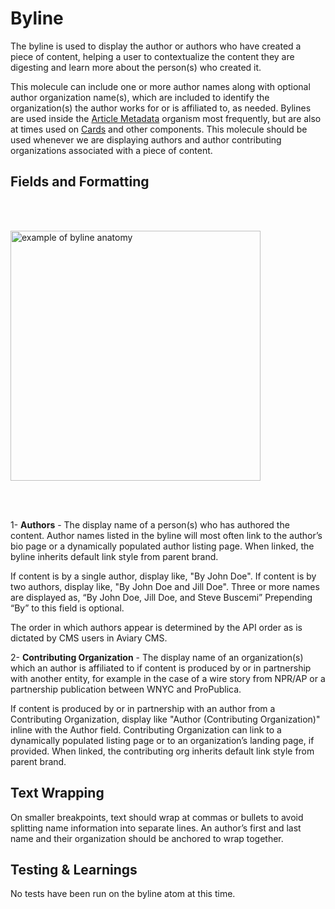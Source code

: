 
<Meta title="Components/Atoms/Byline"/>

# Byline

The byline is used to display the author or authors who have created a piece of content, helping a user to contextualize the content they are digesting and learn more about the person(s) who created it.

This molecule can include one or more author names along with optional author organization name(s), which are included to identify the organization(s) the author works for or is affiliated to, as needed. Bylines are used inside the [Article Metadata](https://nypr-design-system.nypr.digital/latest/index.html?path=/docs/components-molecules-article-metadata--page) organism most frequently, but are also at times used on [Cards](https://nypr-design-system.nypr.digital/latest/index.html?path=/docs/components-molecules-cards--page) and other components. This molecule should be used whenever we are displaying authors and author contributing organizations associated with a piece of content.



## Fields and Formatting

<br/><br/>


 <img alt="example of byline anatomy" src="/assets/images/Atom-Byline-Anatomy.png" width="400" />

<br/><br/>

1- **Authors** - The display name of a person(s) who has authored the content. Author names listed in the byline will most often link to the author’s bio page or a dynamically populated author listing page. When linked, the byline inherits default link style from parent brand.

If content is by a single author, display like, "By John Doe". If content is by two authors, display like, "By John Doe and Jill Doe". Three or more names are displayed as, “By John Doe, Jill Doe, and Steve Buscemi” Prepending “By” to this field is optional.

The order in which authors appear is determined by the API order as is dictated by CMS users in Aviary CMS.

2- **Contributing Organization** - The display name of an organization(s) which an author is affiliated to if content is produced by or in partnership with another entity, for example in the case of a wire story from NPR/AP or a partnership publication between WNYC and ProPublica.

If content is produced by or in partnership with an author from a Contributing Organization, display like "Author (Contributing Organization)" inline with the Author field. Contributing Organization can link to a dynamically populated listing page or to an organization’s landing page, if provided. When linked, the contributing org inherits default link style from parent brand.

## Text Wrapping

On smaller breakpoints, text should wrap at commas or bullets to avoid splitting name information into separate lines. An author’s first and last name and their organization should be anchored to wrap together.

## Testing & Learnings

No tests have been run on the byline atom at this time.

